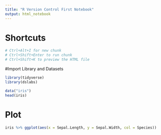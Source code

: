 ```yaml
---
title: "R Version Control First Notebook"
output: html_notebook
---
```


# Shortcuts
```r
# Ctrl+Alt+I for new chunk
# Ctrl+Shift+Enter to run chunk
# Ctrl+Shift+K to preview the HTML file
```

#Import Library and Datasets
```r
library(tidyverse)
library(dslabs)

data("iris")
head(iris)
```

# Plot
```r
iris %>% ggplot(aes(x = Sepal.Length, y = Sepal.Width, col = Species)) + geom_point()
```

